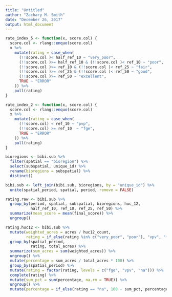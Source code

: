 ```yaml
---
title: "Untitled"
author: "Zachary M. Smith"
date: "December 26, 2017"
output: html_document
---
```


```r
rate_index_5 <- function(x, score.col) {
  score.col <- rlang::enquo(score.col)
  x %>% 
    mutate(rating = case_when(
      (!!score.col )< half_ref_10 ~ "very_poor",
      (!!score.col )>= half_ref_10 & (!!score.col )< ref_10 ~ "poor",
      (!!score.col )>= ref_10 & (!!score.col )< ref_25 ~ "fair",
      (!!score.col )>= ref_25 & (!!score.col )< ref_50 ~ "good",
      (!!score.col )>= ref_50 ~ "excellent",
      TRUE ~ "ERROR"
    )) %>% 
    pull(rating)
}
```

```r
rate_index_2 <- function(x, score.col) {
  score.col <- rlang::enquo(score.col)
  x %>% 
    mutate(rating = case_when(
      (!!score.col) < ref_10 ~ "pvp",
      (!!score.col) >= ref_10  ~ "fge",
      TRUE ~ "ERROR"
    )) %>% 
    pull(rating)
}
```

```r
bioregions <- bibi.sub %>% 
  filter(spatial == "bioregion") %>% 
  select(subspatial, unique_id) %>% 
  rename(bioregions = subspatial) %>% 
  distinct()
```

```r
bibi.sub <- left_join(bibi.sub, bioregions, by = "unique_id") %>% 
  unite(spatial_period, spatial, period, remove = FALSE)
```

```r
rating.raw <- bibi.sub %>% 
  group_by(period, spatial, subspatial, bioregions, huc_12,
           half_ref_10, ref_10, ref_25, ref_50) %>% 
  summarize(mean_score = mean(final_score)) %>% 
  ungroup()
```

```r
rating.huc12 <- bibi.sub %>% 
  mutate(weighted_acres = acres / huc12_count,
         rating = if_else(rating %in% c("very_poor", "poor"), "vpv", "fge")) %>% 
  group_by(spatial_period,
           rating, total_acres) %>% 
  summarize(sum_acres = sum(weighted_acres)) %>% 
  ungroup() %>%
  mutate(percentage = sum_acres / total_acres * 100) %>% 
  group_by(spatial_period) %>% 
  mutate(rating = factor(rating, levels = c("fge", "vpv", "na"))) %>% 
  complete(rating) %>% 
  mutate(sum_pct = sum(percentage, na.rm = TRUE)) %>% 
  ungroup() %>% 
  mutate(percentage = if_else(rating == "na", 100 - sum_pct, percentage))
  
```



